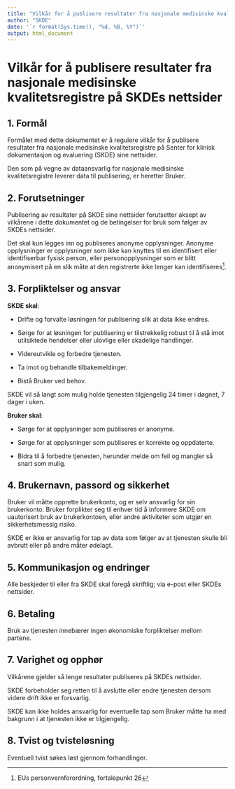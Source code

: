 ```yaml
---
title: "Vilkår for å publisere resultater fra nasjonale medisinske kvalitetsregistre på SKDEs nettsider "
author: "SKDE"
date: '`r format(Sys.time(), "%d. %B, %Y")`'
output: html_document
---
```


# Vilkår for å publisere resultater fra nasjonale medisinske kvalitetsregistre på SKDEs nettsider 

## 1. Formål
Formålet med dette dokumentet er å regulere vilkår for å publisere resultater fra nasjonale medisinske kvalitetsregistre på Senter for klinisk dokumentasjon og evaluering (SKDE) sine nettsider.

Den som på vegne av dataansvarlig for nasjonale medisinske kvalitetsregistre leverer data til publisering, er heretter Bruker. 

## 2. Forutsetninger
Publisering av resultater på SKDE sine nettsider forutsetter aksept av vilkårene i dette dokumentet og de betingelser for bruk som følger av SKDEs nettsider.

Det skal kun legges inn og publiseres anonyme opplysninger. Anonyme opplysninger er opplysninger som ikke kan knyttes til en identifisert eller identifiserbar fysisk person, eller personopplysninger som er blitt anonymisert på en slik måte at den registrerte ikke lenger kan identifiseres^[EUs personvernforordning, fortalepunkt 26].

## 3. Forpliktelser og ansvar
__SKDE skal__:

* Drifte og forvalte løsningen for publisering slik at data ikke endres.

* Sørge for at løsningen for publisering er tilstrekkelig robust til å stå imot utilsiktede hendelser eller ulovlige eller skadelige handlinger.

* Videreutvikle og forbedre tjenesten.

* Ta imot og behandle tilbakemeldinger.

* Bistå Bruker ved behov. 

SKDE vil så langt som mulig holde tjenesten tilgjengelig 24 timer i døgnet, 7 dager i uken.

__Bruker skal__:

* Sørge for at opplysninger som publiseres er anonyme.

* Sørge for at opplysninger som publiseres er korrekte og oppdaterte.

* Bidra til å forbedre tjenesten, herunder melde om feil og mangler så snart som mulig.


## 4. Brukernavn, passord og sikkerhet
Bruker vil måtte opprette brukerkonto, og er selv ansvarlig for sin brukerkonto. Bruker forplikter seg til enhver tid å informere SKDE om uautorisert bruk av brukerkontoen, eller andre aktiviteter som utgjør en sikkerhetsmessig risiko.

SKDE er ikke er ansvarlig for tap av data som følger av at tjenesten skulle bli avbrutt eller på andre måter ødelagt.

## 5. Kommunikasjon og endringer
Alle beskjeder til eller fra SKDE skal foregå skriftlig; via e-post eller SKDEs nettsider.

## 6. Betaling
Bruk av tjenesten innebærer ingen økonomiske forpliktelser mellom partene.

## 7. Varighet og opphør
Vilkårene gjelder så lenge resultater publiseres på SKDEs nettsider.

SKDE forbeholder seg retten til å avslutte eller endre tjenesten dersom videre drift ikke er forsvarlig.

SKDE kan ikke holdes ansvarlig for eventuelle tap som Bruker måtte ha med bakgrunn i at tjenesten ikke er tilgjengelig.

## 8. Tvist og tvisteløsning
Eventuell tvist søkes løst gjennom forhandlinger.
